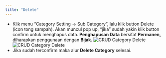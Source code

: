 ```yaml
---
title: "Delete"
---
```


- Klik menu “Category Setting -> Sub Category”, lalu klik button Delete (icon tong sampah). Akan muncul pop up, “jika” sudah yakin klik button confirm untuk menghapus data. **Penghapusan Data** bersifat **Permanen,** diharapkan penggunaan dengan **Bijak.**
  ![CRUD Category Delete](/image/storage/crud-category/delete/a-1.png "CRUD Category Delete")
  ![CRUD Category Delete](/image/storage/crud-category/delete/a-2.png "CRUD Category Delete")
- Jika sudah terconfirm maka alur **Delete Category** selesai.
